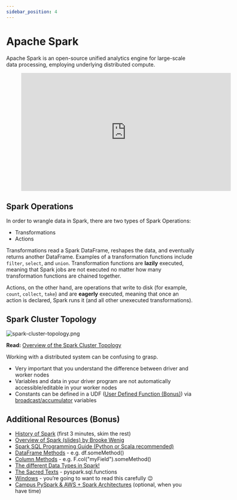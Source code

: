 ```yaml
---
sidebar_position: 4
---
```


# Apache Spark
Apache Spark is an open-source unified analytics engine for large-scale data processing, employing underlying distributed compute.

<div style={{textAlign: 'center'}}>

<figure class="video-container">
    <iframe width="560" height="315" src="https://www.youtube.com/embed/Ud6luYCkkMk" title="YouTube video player" frameborder="0" allow="accelerometer; autoplay; clipboard-write; encrypted-media; gyroscope; picture-in-picture" allowfullscreen></iframe>
</figure>

</div>

## Spark Operations
In order to wrangle data in Spark, there are two types of Spark Operations:
* Transformations
* Actions

Transformations read a Spark DataFrame, reshapes the data, and eventually returns another DataFrame. Examples of a transformation functions include `filter`, `select`, and `union`. Transformation functions are **lazily** executed, meaning that Spark jobs are not executed no matter how many transformation functions are chained together.

Actions, on the other hand, are operations that write to disk (for example, `count`, `collect`, `take`) and are **eagerly** executed, meaning that once an action is declared, Spark runs it (and all other unexecuted transformations).

## Spark Cluster Topology

<div style={{textAlign: 'center'}}>

![spark-cluster-topology.png](./assets/spark-cluster-topology.png)

</div>

**Read:** [Overview of the Spark Cluster Topology](https://spark.apache.org/docs/latest/cluster-overview.html)

Working with a distributed system can be confusing to grasp.
* Very important that you understand the difference between driver and worker nodes
* Variables and data in your driver program are not automatically accessible/editable in your worker nodes
* Constants can be defined in a UDF ([User Defined Function (Bonus)](./udfs.mdx)) via [broadcast/accumulator](https://spark.apache.org/docs/2.2.0/rdd-programming-guide.html#broadcast-variables) variables



## Additional Resources (Bonus)
* [History of Spark](https://www.youtube.com/watch?v=p4PkA2huzVc) (first 3 minutes, skim the rest)
* [Overview of Spark (slides) by Brooke Wenig](https://brookewenig.com/SparkOverview.html#/)
* [Spark SQL Programming Guide (Python or Scala recommended)](http://spark.apache.org/docs/3.1.1/sql-getting-started.html)
* [DataFrame Methods](http://spark.apache.org/docs/3.1.1/api/python/reference/pyspark.sql.html#dataframe-apis) - e.g. df.someMethod()
* [Column Methods](http://spark.apache.org/docs/3.1.1/api/python/reference/pyspark.sql.html#column-apis) - e.g. F.col("myField").someMethod()
* [The different Data Types in Spark!](http://spark.apache.org/docs/3.1.1/api/python/reference/pyspark.sql.html#data-types)
* [The Sacred Texts](http://spark.apache.org/docs/3.1.1/api/python/reference/pyspark.sql.html#functions) - pyspark.sql.functions
* [Windows](http://spark.apache.org/docs/3.1.1/api/python/reference/pyspark.sql.html#window) - you’re going to want to read this carefully 😉
* [Campus PySpark & AWS + Spark Architectures](https://www.udemy.com/course/pyspark-aws-master-big-data-with-pyspark-and-aws/) (optional, when you have time)


